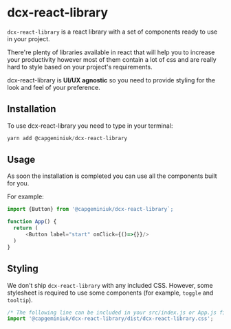 
<Meta title="DCXLibrary/Introduction" />

# dcx-react-library

`dcx-react-library` is a react library with a set of components ready to use in your project.

There're plenty of libraries available in react that will help you to increase your productivity however most of them contain a lot of css and are really hard to style based on your project's requirements.

dcx-react-library is **UI/UX agnostic** so you need to provide styling for the look and feel of your preference.

## Installation

To use dcx-react-library you need to type in your terminal:

```js
yarn add @capgeminiuk/dcx-react-library
```

## Usage

As soon the installation is completed you can use all the components built for you.

For example:

```js
import {Button} from '@capgeminiuk/dcx-react-library`;

function App() {
  return (
      <Button label="start" onClick={()=>{}}/>
  )
}
```

## Styling

We don't ship `dcx-react-library` with any included CSS. However, some stylesheet is required to use some components (for example, `toggle` and `tooltip`).

```js
/* The following line can be included in your src/index.js or App.js file */
import '@capgeminiuk/dcx-react-library/dist/dcx-react-library.css';
```
